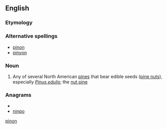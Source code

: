 {{also|pinon}}
==English==

===Etymology===
{{etyl|es}}

===Alternative spellings===
* [[pinon]]
* [[pinyon]]

===Noun===
{{en-noun}}

# Any of several North American [[pine]]s that bear edible seeds ([[pine nut]]s), especially ''[[Pinus edulis]]''; the [[nut pine]]

===Anagrams===
* {{alphagram|innop}}
* [[ninpo#English|ninpo]]

[[Category:English words spelled with diacritics|pinon]]